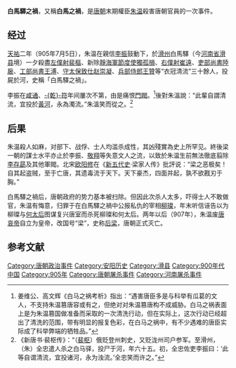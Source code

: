 '''白馬驛之禍'''，又稱'''白馬之禍'''，是[[唐朝|唐朝]]末期權臣[[朱温|朱温]]殺害唐朝官員的一次事件。

==经过==
[[天祐_(唐朝)|天祐]]二年（905年7月5日），朱温在親信[[李振_(五代)|李振]]鼓動下，於[[滑州|滑州]]白馬驛（今[[河南省|河南省]][[滑县|滑县]]境）一夕殺盡[[尚书仆射|左僕射]][[裴樞|裴樞]]、新除[[靜海軍節度使|靜海軍節度使]][[獨孤損|獨孤損]]、[[尚书仆射|右僕射]][[崔遠_(唐朝)|崔遠]]、[[吏部尚書|吏部尚書]][[陸扆|陸扆]]、[[工部|工部]][[尚書|尚書]][[王溥_(唐朝)|王溥]]、[[太保|守太保致仕]][[赵崇凝|赵崇凝]]、[[兵部侍郎|兵部侍郎]][[王贊_(唐朝)|王贊]]等“衣冠清流”三十餘人，投屍於河，史稱「白馬驛之禍」。

李振在[[咸通|咸通]]、[[乾符|-{乾}-符]]年间屢次不第，由是痛恨[[門閥|門閥]]。<ref>姜维公、高文辉《白马之祸考析》指出：“遇害唐臣多是与科举有瓜葛的文人，不支持朱温篡唐容或有之，但绝对对朱温篡唐构不成威胁。白马之祸表面上是为朱温篡国做准备而采取的一次清洗行动，但在实际上，这次行动已经超出了清洗的范围，带有明显的报复色彩，在白马之祸中，有不少遇难的唐臣实际成了科举弊端的牺牲品。”</ref>後對朱溫說：“此輩自謂清流，宜投於[[黃河|黃河]]，永為濁流。”朱溫笑而從之。<ref>《新唐书·裴枢传》：“（[[裴枢|裴枢]]）俄贬登州刺史，又贬泷州司户参军。至滑州，（朱）全忠遣人杀之白马驿，投尸于河，年六十五。初，全忠佐吏李振曰：‘此等自谓清流，宜投诸河，永为浊流。’全忠笑而许之。”</ref>

==后果==
朱温殺人如麻，对部下、战俘、士人均滥杀成性，其凶殘實為史上所罕见。終後梁一朝的謀士水平亦止於李振、[[敬翔|敬翔]]等失意文人之流，以致於朱温生前無法徹底翦除[[唐庄宗|李存勗]]及其他軍閥。北宋[[欧阳修|欧阳修]]在《[[新五代史|新五代史]]·梁家人传》批評说：“梁之恶极矣！自其起盗贼，至于亡唐，其遗毒流于天下。天下豪杰，四面并起，孰不欲戡刃于胸。”

白馬驛之禍后，唐朝政府的势力基本被扫除。但因此次杀人太多，吓得士人不敢做官，朱温有悔意，归罪于在白馬驛之禍中公报私仇的宰相[[柳璨|柳璨]]，年末听信诬告以为柳璨与[[积善太后|何太后]]图谋复兴唐室而杀死柳璨和何太后。两年以后（907年），朱温废[[唐哀帝|唐哀帝]]自立为皇帝，改国号“梁”，史称[[后梁|后梁]]，唐朝正式灭亡。

== 参考文献 ==
{{Reflist}}

{{唐朝歷史事件|index=BMZH}}
{{五代十國歷史事件}}

[[Category:唐朝政治事件|Category:唐朝政治事件]]

[[Category:安阳历史|Category:安阳历史]]
[[Category:滑县|Category:滑县]]
[[Category:900年代中国|Category:900年代中国]]
[[Category:905年|Category:905年]]
[[Category:唐朝屠杀事件|Category:唐朝屠杀事件]]
[[Category:河南屠杀事件|Category:河南屠杀事件]]